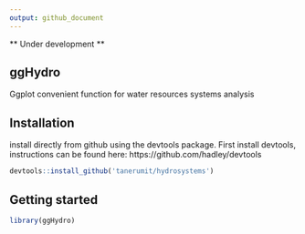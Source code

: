 ```yaml
---
output: github_document
---
```


<!-- README.md is generated from README.Rmd. Please edit that file -->


** Under development **

## ggHydro

Ggplot convenient function for water resources systems analysis

## Installation

install directly from github using the devtools package. First install devtools,
instructions can be found here: https://github.com/hadley/devtools

```r
devtools::install_github('tanerumit/hydrosystems')
```


## Getting started

```r
library(ggHydro)
```

